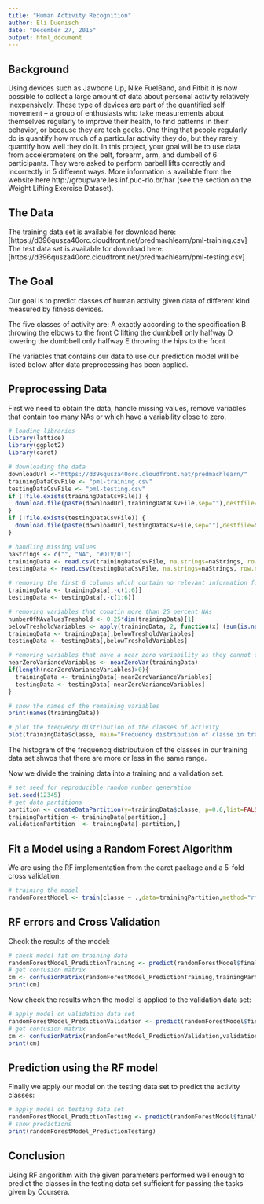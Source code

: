 ```yaml
---
title: "Human Activity Recognition"
author: Eli Duenisch
date: "December 27, 2015"
output: html_document
---
```



## Background

Using devices such as Jawbone Up, Nike FuelBand, and Fitbit it is now possible to collect a large amount of data about personal activity relatively inexpensively. These type of devices are part of the quantified self movement – a group of enthusiasts who take measurements about themselves regularly to improve their health, to find patterns in their behavior, or because they are tech geeks. One thing that people regularly do is quantify how much of a particular activity they do, but they rarely quantify how well they do it. In this project, your goal will be to use data from accelerometers on the belt, forearm, arm, and dumbell of 6 participants. They were asked to perform barbell lifts correctly and incorrectly in 5 different ways. More information is available from the website here http://groupware.les.inf.puc-rio.br/har (see the section on the Weight Lifting Exercise Dataset).


## The Data

The training data set is available for download here: [https://d396qusza40orc.cloudfront.net/predmachlearn/pml-training.csv]  
The test data set is available for download here: [https://d396qusza40orc.cloudfront.net/predmachlearn/pml-testing.csv]  


## The Goal

Our goal is to predict classes of human activity given data of different kind measured by fitness devices.

The five classes of activity are:
A exactly according to the specification 
B throwing the elbows to the front
C lifting the dumbbell only halfway
D lowering the dumbbell only halfway
E throwing the hips to the front

The variables that contains our data to use our prediction model will be listed below after data preprocessing has been applied.


## Preprocessing Data

First we need to obtain the data, handle missing values, remove variables that contain too many NAs or which have a variability close to zero.

```r
# loading libraries
library(lattice)
library(ggplot2)
library(caret)

# downloading the data
downloadUrl <-"https://d396qusza40orc.cloudfront.net/predmachlearn/"
trainingDataCsvFile <- "pml-training.csv"
testingDataCsvFile <- "pml-testing.csv"
if (!file.exists(trainingDataCsvFile)) {
  download.file(paste(downloadUrl,trainingDataCsvFile,sep=""),destfile=trainingDataCsvFile)
}
if (!file.exists(testingDataCsvFile)) {
  download.file(paste(downloadUrl,testingDataCsvFile,sep=""),destfile=testingDataCsvFile)
}

# handling missing values
naStrings <- c("", "NA", "#DIV/0!")
trainingData <- read.csv(trainingDataCsvFile, na.strings=naStrings, row.names=1)
testingData <- read.csv(testingDataCsvFile, na.strings=naStrings, row.names=1)

# removing the first 6 columns which contain no relevant information for our analysis
trainingData <- trainingData[,-c(1:6)]
testingData <- testingData[,-c(1:6)]

# removing variables that conatin more than 25 percent NAs
numberOfNAvaluesTreshold <- 0.25*dim(trainingData)[1]
belowTresholdVariables <- apply(trainingData, 2, function(x) (sum(is.na(x))<numberOfNAvaluesTreshold))
trainingData <- trainingData[,belowTresholdVariables]
testingData <- testingData[,belowTresholdVariables]

# removing variables that have a near zero variability as they cannot contribute to our prediction model
nearZeroVarianceVariables <- nearZeroVar(trainingData)
if(length(nearZeroVarianceVariables)>0){
  trainingData <- trainingData[-nearZeroVarianceVariables]
  testingData <- testingData[-nearZeroVarianceVariables]
}

# show the names of the remaining variables 
print(names(trainingData))

# plot the frequency distribution of the classes of activity
plot(trainingData$classe, main="Frequency distribution of classe in training data", xlab="classe", ylab="frequency")

```

The histogram of the frequencq distributuion of the classes in our training data set shwos that there are more or less in the same range. 

Now we divide the training data into a training and a validation set.

```r
# set seed for reproducible random number generation
set.seed(12345)
# get data partitions
partition <- createDataPartition(y=trainingData$classe, p=0.6,list=FALSE)
trainingPartition <- trainingData[partition,]
validationPartition  <- trainingData[-partition,]
```


## Fit a Model using a Random Forest Algorithm

We are using the RF implementation from the caret package and a 5-fold cross validation.

```r
# training the model
randomForestModel <- train(classe ~ .,data=trainingPartition,method="rf",ntree=10,trControl=trainControl(method = "cv", number = 5))

```


## RF errors and Cross Validation

Check the results of the model:

```r
# check model fit on training data
randomForestModel_PredictionTraining <- predict(randomForestModel$finalModel,newdata=trainingPartition)
# get confusion matrix
cm <- confusionMatrix(randomForestModel_PredictionTraining,trainingPartition$classe)
print(cm)

```

Now check the results when the model is applied to the validation data set:

```r
# apply model on validation data set
randomForestModel_PredictionValidation <- predict(randomForestModel$finalModel,newdata=validationPartition)
# get confusion matrix
cm <- confusionMatrix(randomForestModel_PredictionValidation,validationPartition$classe)
print(cm)

```


## Prediction using the RF model

Finally we apply our model on the testing data set to predict the activity classes:
 
```r
# apply model on testing data set
randomForestModel_PredictionTesting <- predict(randomForestModel$finalModel,newdata=testingData)
# show predictions
print(randomForestModel_PredictionTesting)
```


## Conclusion

Using RF angorithm with the given parameters performed well enough to predict the classes in the testing data set sufficient for passing the tasks given by Coursera.




